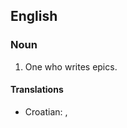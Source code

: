 ==English==

===Noun===
{{en-noun}}

# One who writes epics.

====Translations====
{{trans-top|epics writer}}
*Croatian: {{t|hr|epičar|m}}, {{t|hr|epik|m}}
{{trans-mid}}
{{trans-bottom}}